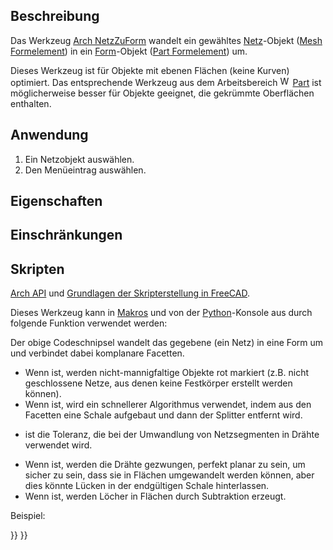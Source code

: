 <languages/>

{{Docnav/de
|[[Arch_SplitMesh/de|NetzAufteilen]]
|[[Arch_SelectNonSolidMeshes/de|NichtmannigfaltigeNetzeAuswählen]]
|[[BIM_Workbench/de|BIM]]
|IconL=Arch_SplitMesh.svg
|IconR=Arch_SelectNonSolidMeshes.svg
|IconC=Workbench_BIM.svg
}}

{{GuiCommand/de
|Name=Arch MeshToShape
|Name/de=Arch NetzZuForm
|MenuLocation=Utils → Netz in Form umwandeln
|Workbenches=[[BIM_Workbench/de|BIM]]
|SeeAlso=[[Arch_SplitMesh/de|Arch NetzAufteilen]], [[Arch_RemoveShape/de|Arch FormEntfernen]]
}}

<span id="Description"></span>
==Beschreibung==

Das Werkzeug [[Arch_MeshToShape/de|Arch NetzZuForm]] wandelt ein gewähltes  [[Mesh/de|Netz]]-Objekt ([[Mesh_Feature/de|Mesh Formelement]]) in ein [[Shape/de|Form]]-Objekt ([[Part_Feature/de|Part Formelement]]) um.

Dieses Werkzeug ist für Objekte mit ebenen Flächen (keine Kurven) optimiert. Das entsprechende Werkzeug {{Button|[[File:Part_ShapeFromMesh.svg|16px]] [[Part_ShapeFromMesh|Part FormAusNetz]]}} aus dem Arbeitsbereich [[Image:Workbench_Part.svg|16px]] [[Part_Workbench/de|Part]] ist möglicherweise besser für Objekte geeignet, die gekrümmte Oberflächen enthalten.

<span id="Usage"></span>
==Anwendung==

# Ein Netzobjekt auswählen.
# Den Menüeintrag {{MenuCommand|Utils → [[Image:Arch_MeshToShape.svg|16px]] Netz in Form umwandeln}} auswählen.

<span id="Properties"></span>
==Eigenschaften==

<span id="Limitations"></span>
==Einschränkungen==

<span id="Scripting"></span>
==Skripten==

{{Emphasis|Siehe auch:}} [[Arch_API/de|Arch API]] und [[FreeCAD_Scripting_Basics/de|Grundlagen der Skripterstellung in FreeCAD]].

Dieses Werkzeug kann in [[Macros/de|Makros]] und von der [[Python/de|Python]]-Konsole aus durch folgende Funktion verwendet werden:

{{Code|code=
new_obj = meshToShape(obj, mark=True, fast=True, tol=0.001, flat=False, cut=True)
}}

Der obige Codeschnipsel wandelt das gegebene {{incode|obj}} (ein Netz) in eine Form um und verbindet dabei komplanare Facetten.
* Wenn {{incode|mark}} {{incode|True}} ist, werden nicht-mannigfaltige Objekte rot markiert (z.B. nicht geschlossene Netze, aus denen keine Festkörper erstellt werden können).
* Wenn {{incode|fast}} {{incode|True}} ist, wird ein schnellerer Algorithmus verwendet, indem aus den Facetten eine Schale aufgebaut und dann der Splitter entfernt wird.
* {{incode|tol}} ist die Toleranz, die bei der Umwandlung von Netzsegmenten in Drähte verwendet wird.
* Wenn {{incode|flat}} {{incode|True}} ist, werden die Drähte gezwungen, perfekt planar zu sein, um sicher zu sein, dass sie in Flächen umgewandelt werden können, aber dies könnte Lücken in der endgültigen Schale hinterlassen.
* Wenn {{incode|cut}} {{incode|True}} ist, werden Löcher in Flächen durch Subtraktion erzeugt.

Beispiel:

{{Code|code=
import Arch, Mesh, BuildRegularGeoms

Box = FreeCAD.ActiveDocument.addObject("Mesh::Cube", "Cube")
Box.Length = 1000
Box.Width = 2000
Box.Height = 1000
FreeCAD.ActiveDocument.recompute()

new_obj = Arch.meshToShape(Box)
}}


{{Docnav/de
|[[Arch_SplitMesh/de|NetzAufteilen]]
|[[Arch_SelectNonSolidMeshes/de|NichtmannigfaltigeNetzeAuswählen]]
|[[BIM_Workbench/de|BIM]]
|IconL=Arch_SplitMesh.svg
|IconR=Arch_SelectNonSolidMeshes.svg
|IconC=Workbench_BIM.svg
}}

{{BIM_Tools_navi{{#translation:}}}}
{{Userdocnavi{{#translation:}}}}